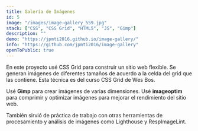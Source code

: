 ```yaml
---
title: Galería de Imágenes
id: 5
image: "/images/image-gallery_559.jpg"
stack: ["CSS", "CSS Grid", "HTML5", "JS", "Gimp"]
description: ""
demo: "https://jpmti2016.github.io/image-gallery/"
info: "https://github.com/jpmti2016/image-gallery"
openToPublic: true
---
```


En este proyecto usé CSS Grid para construir un sitio web flexible. Se generan imágenes de diferentes tamaños de acuerdo a la celda del
grid que las contiene. Esta técnica es del curso CSS Grid de Wes Bos.

Usé **Gimp** para crear imágenes de varias dimensiones. Usé **imageoptim** para comprimir y optimizar imágenes para mejorar el rendimiento
del sitio web.

También sirvió de práctica de trabajo con otras herramientas de procesamiento y análisis de imágenes como Lighthouse y RespImageLint.

